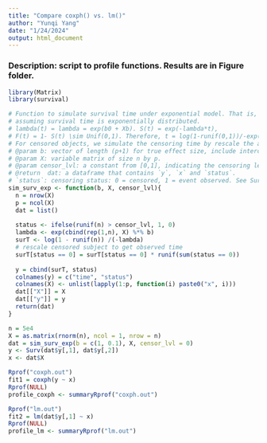 ```yaml
---
title: "Compare coxph() vs. lm()"
author: "Yunqi Yang"
date: "1/24/2024"
output: html_document
---
```


### Description: script to profile functions. Results are in Figure folder. 
```r
library(Matrix)
library(survival)
```


```r
# Function to simulate survival time under exponential model. That is,
# assuming survival time is exponentially distributed.
# lambda(t) = lambda = exp(b0 + Xb). S(t) = exp(-lambda*t),
# F(t) = 1- S(t) \sim Unif(0,1). Therefore, t = log(1-runif(0,1))/-exp(b0+Xb).
# For censored objects, we simulate the censoring time by rescale the actual survival time.
# @param b: vector of length (p+1) for true effect size, include intercept.
# @param X: variable matrix of size n by p.
# @param censor_lvl: a constant from [0,1], indicating the censoring level in the data.
# @return  dat: a dataframe that contains `y`, `x` and `status`.
# `status`: censoring status: 0 = censored, 1 = event observed. See Surv() in library(survival)
sim_surv_exp <- function(b, X, censor_lvl){
  n = nrow(X)
  p = ncol(X)
  dat = list()
  
  status <- ifelse(runif(n) > censor_lvl, 1, 0)
  lambda <- exp(cbind(rep(1,n), X) %*% b)
  surT <- log(1 - runif(n)) /(-lambda)
  # rescale censored subject to get observed time
  surT[status == 0] = surT[status == 0] * runif(sum(status == 0))
  
  y = cbind(surT, status)
  colnames(y) = c("time", "status")
  colnames(X) <- unlist(lapply(1:p, function(i) paste0("x", i)))
  dat[["X"]] = X
  dat[["y"]] = y
  return(dat)
}
```

```r
n = 5e4
X = as.matrix(rnorm(n), ncol = 1, nrow = n)
dat = sim_surv_exp(b = c(1, 0.1), X, censor_lvl = 0)
y <- Surv(dat$y[,1], dat$y[,2])
x <- dat$X
```

```r
Rprof("coxph.out")
fit1 = coxph(y ~ x)
Rprof(NULL)
profile_coxph <- summaryRprof("coxph.out")
```

```r
Rprof("lm.out")
fit2 = lm(dat$y[,1] ~ x)
Rprof(NULL)
profile_lm <- summaryRprof("lm.out")
```


